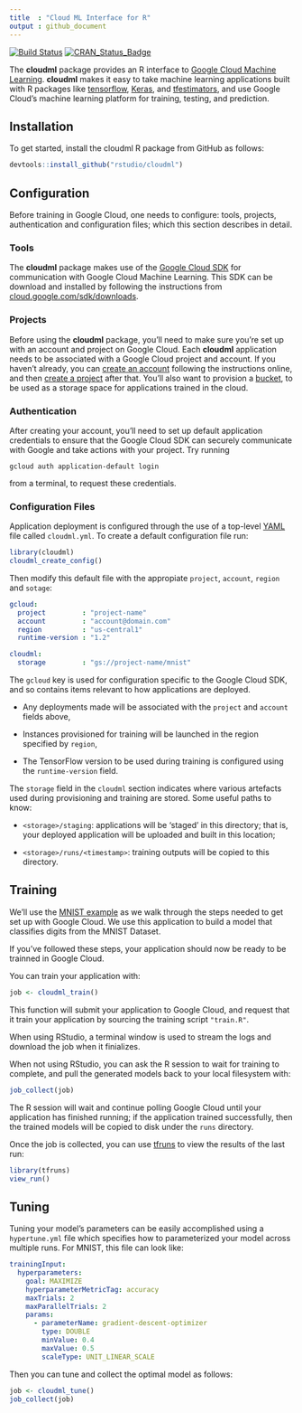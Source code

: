 ```yaml
---
title  : "Cloud ML Interface for R"
output : github_document
---
```


[![Build Status](https://travis-ci.org/rstudio/cloudml.svg?branch=master)](https://travis-ci.org/rstudio/cloudml) [![CRAN_Status_Badge](https://www.r-pkg.org/badges/version/cloudml)](https://cran.r-project.org/package=cloudml)

The **cloudml** package provides an R interface to [Google Cloud Machine Learning](https://cloud.google.com/ml-engine/). **cloudml** makes it easy to take machine learning applications built with R packages like [tensorflow](https://tensorflow.rstudio.com/), [Keras](https://keras.rstudio.com/), and [tfestimators](https://tensorflow.rstudio.com/tfestimators/), and use Google Cloud's machine learning platform for training, testing, and prediction.

## Installation

To get started, install the cloudml R package from GitHub as follows:

```r
devtools::install_github("rstudio/cloudml")
```

## Configuration

Before training in Google Cloud, one needs to configure: tools, projects, authentication 
and configuration files; which this section describes in detail.

### Tools

The **cloudml** package makes use of the [Google Cloud SDK](https://cloud.google.com/sdk/) for communication with Google Cloud Machine Learning. This SDK can be download and
installed by following the instructions from [cloud.google.com/sdk/downloads](https://cloud.google.com/sdk/downloads).

### Projects

Before using the **cloudml** package, you'll need to make sure you're set up with an account and project on Google Cloud. Each **cloudml** application needs to be associated with a Google Cloud project and account. If you haven't already, you can [create an account](https://console.cloud.google.com) following the instructions online, and then [create a project](https://cloud.google.com/resource-manager/docs/creating-managing-projects) after that. You'll also want to provision a [bucket](https://cloud.google.com/storage/docs/creating-buckets), to be used as a storage space for applications trained in the cloud.

### Authentication

After creating your account, you'll need to set up default application credentials to ensure that the Google Cloud SDK can securely communicate with Google and take actions with your project. Try running

    gcloud auth application-default login

from a terminal, to request these credentials.

### Configuration Files

Application deployment is configured through the use of a top-level [YAML](http://yaml.org/) file called `cloudml.yml`. To create a default configuration file run:

```r
library(cloudml)
cloudml_create_config()
```

Then modify this default file with the appropiate `project`, `account`, `region` and `sotage`:

```yml
gcloud:
  project         : "project-name"
  account         : "account@domain.com"
  region          : "us-central1"
  runtime-version : "1.2"

cloudml:
  storage         : "gs://project-name/mnist"
```

The `gcloud` key is used for configuration specific to the Google Cloud SDK, and so contains items relevant to how applications are deployed.

- Any deployments made will be associated with the `project` and `account` fields above,

- Instances provisioned for training will be launched in the region specified by `region`,

- The TensorFlow version to be used during training is configured using the `runtime-version` field.

The `storage` field in the `cloudml` section indicates where various artefacts used during provisioning and training are stored. Some useful paths to know:

- `<storage>/staging`: applications will be 'staged' in this directory; that is, your deployed application will be uploaded and built in this location;

- `<storage>/runs/<timestamp>`: training outputs will be copied to this directory.

## Training

We'll use the [MNIST example](https://github.com/rstudio/cloudml/tree/master/inst/examples/mnist/train.R) as we walk through the steps needed to get set up with Google Cloud. We use this application to build a model that classifies digits from the MNIST Dataset.

If you've followed these steps, your application should now be ready to be trainned in Google Cloud.

You can train your application with:

```r
job <- cloudml_train()
```

This function will submit your application to Google Cloud, and request that it train your application by sourcing the training script `"train.R"`.

When using RStudio, a terminal window is used to stream the logs and download the job when it finializes.

When not using RStudio, you can ask the R session to wait for training to complete, and pull the generated models back to your local filesystem with:

```r
job_collect(job)
```

The R session will wait and continue polling Google Cloud until your application has finished running; if the application trained successfully, then the trained models will be copied to disk under the `runs` directory.

Once the job is collected, you can use [tfruns](https://tensorflow.rstudio.com/tools/tfruns/) to view the results of the last run:

```r
library(tfruns)
view_run()
```

## Tuning

Tuning your model's parameters can be easily accomplished using a `hypertune.yml` file
which specifies how to parameterized your model across multiple runs. For MNIST,
this file can look like:

```yml
trainingInput:
  hyperparameters:
    goal: MAXIMIZE
    hyperparameterMetricTag: accuracy
    maxTrials: 2
    maxParallelTrials: 2
    params:
      - parameterName: gradient-descent-optimizer
        type: DOUBLE
        minValue: 0.4
        maxValue: 0.5
        scaleType: UNIT_LINEAR_SCALE
```

Then you can tune and collect the optimal model as follows:

```r
job <- cloudml_tune()
job_collect(job)
```
